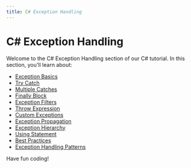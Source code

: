 ```yaml
---
title: C# Exception Handling
---
```


# C# Exception Handling

Welcome to the C# Exception Handling section of our C# tutorial. In this section, you'll learn about:

- [Exception Basics](./0-c-sharp-exception-basics.mdx)
- [Try Catch](./1-c-sharp-try-catch.mdx)
- [Multiple Catches](./2-c-sharp-multiple-catches.mdx)
- [Finally Block](./3-c-sharp-finally-block.mdx)
- [Exception Filters](./4-c-sharp-exception-filters.mdx)
- [Throw Expression](./5-c-sharp-throw-expression.mdx)
- [Custom Exceptions](./6-c-sharp-custom-exceptions.mdx)
- [Exception Propagation](./7-c-sharp-exception-propagation.mdx)
- [Exception Hierarchy](./8-c-sharp-exception-hierarchy.mdx)
- [Using Statement](./9-c-sharp-using-statement.mdx)
- [Best Practices](./10-c-sharp-best-practices.mdx)
- [Exception Handling Patterns](./11-c-sharp-exception-handling-patterns.mdx)

Have fun coding!